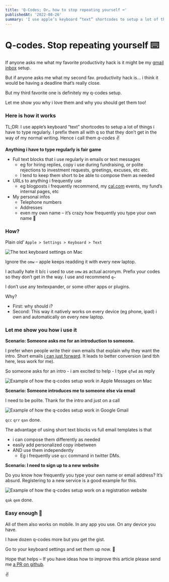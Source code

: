 ```yaml
---
title: 'Q-Codes; Or… how to stop repeating yourself ⌨️'
publishedAt: '2022-08-26'
summary: 'I use apple’s keyboard “text” shortcodes to setup a lot of things i have to type regularly. It’s easily one of my favorite productivity hacks!'
---
```


# Q-codes. Stop repeating yourself ⌨️

If anyone asks me what my favorite productivity hack is it might be my [gmail inbox](https://klinger.io/posts/how-to-use-gmail-more-efficiently) setup.

But if anyone asks me what my second fav. productivity hack is… i think it would be having a deadline that’s really close.

But my third favorite one is definitely my q-codes setup.

Let me show you why i love them and why you should get them too!

### Here is how it works

TL;DR: I use apple’s keyboard “text” shortcodes to setup a lot of things i have to type regularly. I prefix them all with q so that they don’t get in the way of my normal writing. Hence i call them _q-codes_ ✌️

**Anything i have to type regularly is fair game**

- Full text blocks that i use regularly in emails or text messages
  - eg for hiring replies, copy i use during fundraising, or polite rejections to investment requests, greetings, excuses, etc etc.
  - I tend to keep them short to be able to compose them as needed
- URLs to anything i frequently use
  - eg blogposts i frequently recommend, my [cal.com](http://cal.com) events, my fund’s internal pages, etc
- My personal infos
  - Telephone numbers
  - Addresses
  - even my own name – it’s crazy how frequently you type your own name 🤯

### How?

Plain old’ `Apple > Settings > Keyboard > Text`

<Image
  src="qcodes-ac9c9e37-ed13-4f06-89c5-102a1f8b5925-1.png"
  alt="The text keyboard settings on Mac"
/>

Ignore the `omw` – apple keeps readding it with every new laptop.

I actually hate it b/c i used to use `omw` as actual acronym. Prefix your codes so they don’t get in the way. I use and recommend `q–`

I don’t use any textexpander, or some other apps or plugins.

Why?

- First: why should i?
- Second: This way it natively works on every device (eg phone, ipad) i own and automatically on every new laptop.

### **Let me show you how i use it**

**Scenario: Someone asks me for an introduction to someone.**

I prefer when people write their own emails that explain why they want the intro. Short emails [i can just forward](https://also.roybahat.com/introductions-and-the-forward-intro-email-14e2827716a1). It leads to better conversion (and tbh here, less work for me).

So someone asks for an intro - i am excited to help - I type `qfwd` as reply

<Image
  src="qcodes-7d2b8525-9b13-49f4-830c-1e646d7c4cb2.gif"
  alt="Example of how the q-codes setup work in Apple Messages on Mac"
/>

**Scenario: Someone introduces me to someone else via email**

I need to be polite. Thank for the intro and just on a call

<Image
  src="qcodes-34b17502-b87f-49a1-ad67-4350162759c9.gif"
  alt="Example of how the q-codes setup work in Google Gmail"
/>

`qcc` `qrr` `qan` done.

The advantage of using short text blocks vs full email templates is that

- i can compose them differently as needed
- easily add personalized copy inbetween
- AND use them independently
  - Eg i frequently use `qcc` command in twitter DMs.

**Scenario: I need to sign up to a new website**

Do you know how frequently you type your own name or email address? It’s absurd. Registering to a new service is a good example for this.

<Image
  src="qcodes-0d9a2f4f-2160-44a0-adec-683216d381f6.gif"
  alt="Example of how the q-codes setup work on a registration website"
/>

`qak` `qem` done.

### Easy enough 💪

All of them also works on mobile. In any app you use. On any device you have.

I have dozen q-codes more but you get the gist.

Go to your keyboard settings and set them up now. 🙂

Hope that helps – If you have ideas how to improve this article please send me [a PR on github](https://github.com/andreasklinger/klinger-io).

✌️
